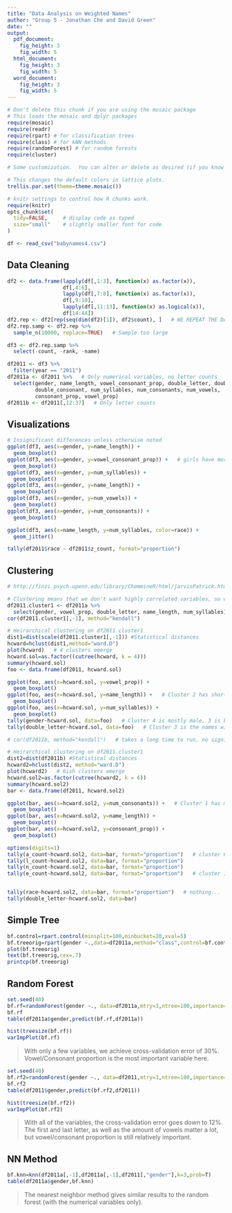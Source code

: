 ```yaml
---
title: "Data Analysis on Weighted Names"
author: "Group 5 - Jonathan Che and David Green"
date: ""
output: 
  pdf_document:
    fig_height: 3
    fig_width: 5
  html_document:
    fig_height: 3
    fig_width: 5
  word_document:
    fig_height: 3
    fig_width: 5
---
```



```r
# Don't delete this chunk if you are using the mosaic package
# This loads the mosaic and dplyr packages
require(mosaic)
require(readr)
require(rpart) # for classification trees
require(class) # for kNN methods
require(randomForest) # for random forests
require(cluster)
```

```r
# Some customization.  You can alter or delete as desired (if you know what you are doing).

# This changes the default colors in lattice plots.
trellis.par.set(theme=theme.mosaic())  

# knitr settings to control how R chunks work.
require(knitr)
opts_chunk$set(
  tidy=FALSE,     # display code as typed
  size="small"    # slightly smaller font for code
)
```

```r
df <- read_csv("babynames4.csv")
```

## Data Cleaning

```r
df2 <- data.frame(lapply(df[,1:3], function(x) as.factor(x)),
                  df[,4:6],
                  lapply(df[,7:8], function(x) as.factor(x)),
                  df[,9:10],
                  lapply(df[,11:13], function(x) as.logical(x)),
                  df[14:44])
df2.rep <- df2[rep(seq(dim(df2)[1]), df2$count), ]   # WE REPEAT THE DATA BY COUNT
df2.rep.samp <- df2.rep %>%
  sample_n(10000, replace=TRUE)   # Sample too large

df3 <- df2.rep.samp %>%
  select(-count, -rank, -name)

df2011 <- df3 %>%
  filter(year == "2011")
df2011a <- df2011 %>%   # Only numerical variables, no letter counts
  select(gender, name_length, vowel_consonant_prop, double_letter, double_vowel, 
         double_consonant, num_syllables, num_consonants, num_vowels,
         consonant_prop, vowel_prop)
df2011b <- df2011[,12:37]   # Only letter counts
```

## Visualizations

```r
# Insignificant differences unless otherwise noted
ggplot(df3, aes(x=gender, y=name_length)) +
  geom_boxplot()
ggplot(df3, aes(x=gender, y=vowel_consonant_prop)) +   # girls have more vowels/consonant
  geom_boxplot()
ggplot(df3, aes(x=gender, y=num_syllables)) +
  geom_boxplot()
ggplot(df3, aes(x=gender, y=name_length)) +
  geom_boxplot()
ggplot(df3, aes(x=gender, y=num_vowels)) +
  geom_boxplot()
ggplot(df3, aes(x=gender, y=num_consonants)) +
  geom_boxplot()

ggplot(df3, aes(x=name_length, y=num_syllables, color=race)) +
  geom_jitter()
```

```r
tally(df2011$race ~ df2011$z_count, format="proportion")
```



## Clustering

```r
# http://finzi.psych.upenn.edu/library/ChemmineR/html/jarvisPatrick.html

# Clustering means that we don't want highly correlated variables, so we check correlations first
df2011.cluster1 <- df2011a %>%
  select(gender, vowel_prop, double_letter, name_length, num_syllables)
cor(df2011.cluster1[,-1], method="kendall")

# Heirarchical clustering on df2011.cluster1
dist1=dist(scale(df2011.cluster1[,-1])) #Statistical distances
hcward=hclust(dist1,method="ward.D") 
plot(hcward)   # 4 clusters emerge
hcward.sol=as.factor((cutree(hcward, k = 4)))
summary(hcward.sol)
foo <- data.frame(df2011, hcward.sol)

ggplot(foo, aes(x=hcward.sol, y=vowel_prop)) +
  geom_boxplot()
ggplot(foo, aes(x=hcward.sol, y=name_length)) +   # Cluster 2 has shorter names
  geom_boxplot()
ggplot(foo, aes(x=hcward.sol, y=num_syllables)) +
  geom_boxplot()
tally(gender~hcward.sol, data=foo)   # Cluster 4 is mostly male, 3 is balanced, 1&3 mostly female
tally(double_letter~hcward.sol, data=foo)   # Cluster 3 is the names with double letters
```

```r
# cor(df2011b, method="kendall")   # takes a long time to run, no significant correlations

# Heirarchical clustering on df2011.cluster1
dist2=dist(df2011b) #Statistical distances
hcward2=hclust(dist2, method="ward.D") 
plot(hcward2)   # 6ish clusters emerge
hcward.sol2=as.factor(cutree(hcward2, k = 6))
summary(hcward.sol2)
bar <- data.frame(df2011, hcward.sol2)

ggplot(bar, aes(x=hcward.sol2, y=num_consonants)) +   # Cluster 1 has more consonants, cluster 6 has fewer
  geom_boxplot()
ggplot(bar, aes(x=hcward.sol2, y=name_length)) +
  geom_boxplot()
ggplot(bar, aes(x=hcward.sol2, y=consonant_prop)) +
  geom_boxplot()

options(digits=1)
tally(a_count~hcward.sol2, data=bar, format="proportion")   # cluster 6 has more a
tally(l_count~hcward.sol2, data=bar, format="proportion")
tally(n_count~hcward.sol2, data=bar, format="proportion")
tally(e_count~hcward.sol2, data=bar, format="proportion")   # cluster 1 has more e


tally(race~hcward.sol2, data=bar, format="proportion")   # nothing...
tally(double_letter~hcward.sol2, data=bar)   
```

## Simple Tree

```r
bf.control=rpart.control(minsplit=100,minbucket=20,xval=5)
bf.treeorig=rpart(gender ~.,data=df2011a,method="class",control=bf.control)
plot(bf.treeorig)
text(bf.treeorig,cex=.7)
printcp(bf.treeorig)
```

## Random Forest

```r
set.seed(40)
bf.rf=randomForest(gender ~., data=df2011a,mtry=3,ntree=100,importance=T,proximity=T)
bf.rf
table(df2011a$gender,predict(bf.rf,df2011a))

hist(treesize(bf.rf))
varImpPlot(bf.rf)
```

> With only a few variables, we achieve cross-validation error of 30%. Vowel/Consonant proportion is the most important variable here.

```r
set.seed(40)
bf.rf2=randomForest(gender ~., data=df2011,mtry=3,ntree=100,importance=T,proximity=T)
bf.rf2
table(df2011$gender,predict(bf.rf2,df2011))

hist(treesize(bf.rf2))
varImpPlot(bf.rf2)
```

> With all of the variables, the cross-validation error goes down to 12%. The first and last letter, as well as the amount of vowels matter a lot, but vowel/consonant proportion is still relatively important.

## NN Method

```r
bf.knn=knn(df2011a[,-1],df2011a[,-1],df2011[,"gender"],k=3,prob=T)
table(df2011a$gender,bf.knn)
```

> The nearest neighbor method gives similar results to the random forest (with the numerical variables only).

